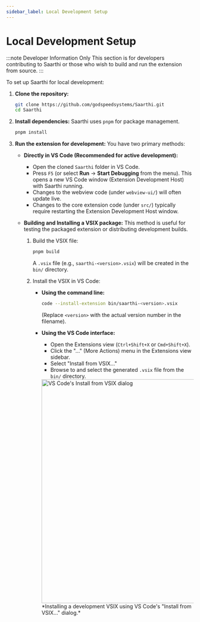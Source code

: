 ```yaml
---
sidebar_label: Local Development Setup
---
```

 
# Local Development Setup

:::note Developer Information Only
This section is for developers contributing to Saarthi or those who wish to build and run the extension from source.
:::

To set up Saarthi for local development:

1.  **Clone the repository:**
    ```bash
    git clone https://github.com/godspeedsystems/Saarthi.git
    cd Saarthi
    ```

2.  **Install dependencies:**
    Saarthi uses `pnpm` for package management.
    ```bash
    pnpm install
    ```

3.  **Run the extension for development:**
    You have two primary methods:

    *   **Directly in VS Code (Recommended for active development):**
        *   Open the cloned `Saarthi` folder in VS Code.
        *   Press `F5` (or select **Run** → **Start Debugging** from the menu). This opens a new VS Code window (Extension Development Host) with Saarthi running.
        *   Changes to the webview code (under `webview-ui/`) will often update live.
        *   Changes to the core extension code (under `src/`) typically require restarting the Extension Development Host window.

    *   **Building and Installing a VSIX package:**
        This method is useful for testing the packaged extension or distributing development builds.
        1.  Build the VSIX file:
            ```bash
            pnpm build
            ```
            A `.vsix` file (e.g., `saarthi-<version>.vsix`) will be created in the `bin/` directory.

        2.  Install the VSIX in VS Code:
            *   **Using the command line:**
                ```bash
                code --install-extension bin/saarthi-<version>.vsix
                ```
                (Replace `<version>` with the actual version number in the filename).
            *   **Using the VS Code interface:**
                *   Open the Extensions view (`Ctrl+Shift+X` or `Cmd+Shift+X`).
                *   Click the "..." (More Actions) menu in the Extensions view sidebar.
                *   Select "Install from VSIX..."
                *   Browse to and select the generated `.vsix` file from the `bin/` directory.

                <img src="../../../static/img/installing/installing-2.png" alt="VS Code's Install from VSIX dialog" width="600" />
                *Installing a development VSIX using VS Code's "Install from VSIX..." dialog.*


             